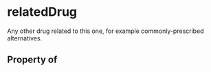   

# relatedDrug

Any other drug related to this one, for example commonly-prescribed alternatives.

## Property of



